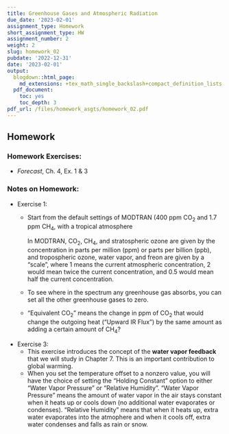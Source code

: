 ```yaml
---
title: Greenhouse Gases and Atmospheric Radiation
due_date: '2023-02-01'
assignment_type: Homework
short_assignment_type: HW
assignment_number: 2
weight: 2
slug: homework_02
pubdate: '2022-12-31'
date: '2023-02-01'
output:
  blogdown::html_page:
    md_extensions: +tex_math_single_backslash+compact_definition_lists
  pdf_document:
    toc: yes
    toc_depth: 3
pdf_url: /files/homework_asgts/homework_02.pdf
---
```

## Homework

### Homework Exercises:



* _Forecast_, Ch. 4, Ex. 1 & 3

### Notes on Homework:


* Exercise 1: 
  * Start from the default settings of MODTRAN (400 ppm CO~2~ and 
    1.7 ppm CH~4~, with a tropical atmosphere
    
    In MODTRAN, CO~2~, CH~4~, and stratospheric ozone are given by 
    the concentration in parts per million (ppm) or parts per billion (ppb),
    and tropospheric ozone, water vapor, and freon are given by a "scale", 
    where 1 means the current atmospheric concentration, 2 would mean twice the
    current concentration, and 0.5 would mean half the current concentration.  
  * To see where in the spectrum any greenhouse gas absorbs, you can set all
    the other greenhouse gases to zero.
  * "Equivalent CO~2~" means the change in ppm of CO~2~ that would 
    change the outgoing heat ("Upward IR Flux") by the same amount as 
    adding a certain amount of CH~4~?
* Exercise 3:
  * This exercise introduces the concept of the **water vapor feedback** 
    that we will study in Chapter 7. This is an important contribution to 
    global warming.
  * When you set the temperature offset to a
    nonzero value, you will have the choice of setting the "Holding Constant"
    option to either "Water Vapor Pressure" or "Relative Humidity".
    "Water Vapor Pressure" means the amount of water vapor in the air stays 
    constant when it heats up or cools down (no additional water evaporates or
    condenses). "Relative Humidity" means that when it heats up, extra 
    water evaporates into the atmophere and when it cools off, extra water
    condenses and falls as rain or snow.